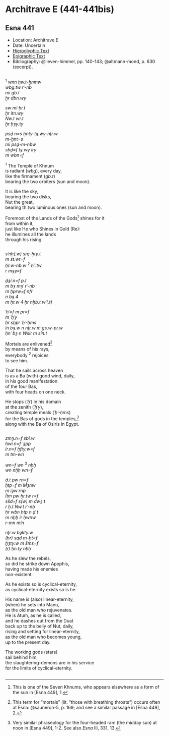 # Architrave E (441-441bis) {-}

## Esna 441 {-}

<style>  
  
  .col2 {  
    columns: 2 320px;         /* number of columns and width in pixels*/  
    -webkit-columns: 2 320px; /* chrome, safari */  
    -moz-columns: 2 320px;    /* firefox */  
    -webkit-column-break-inside: avoid;  
    -page-break-inside: avoid;  
    -break-inside: avoid;  
  }  
  
</style>  

- Location: Architrave E
- Date: Uncertain
- [Hieroglyphic Text](https://www.ifao.egnet.net/uploads/publications/enligne/Temples-Esna004.pdf#page=100){target="_blank"}   
- [Epigraphic Text](https://www.ifao.egnet.net/uploads/publications/enligne/Temples-Esna004.pdf#page=175){target="_blank"}  
- Bibliography: @lieven-himmel, pp. 140-143; @altmann-mond, p. 630 (excerpt).
  
<div class="col2">

^1^ *wnn ḥw.t-ẖnmw*  
*wbg.tw rʿ-nb*  
*mỉ gb.t*  
*ẖr dbn.wy*  
   
*sw mỉ ḥr.t*  
*ẖr ỉtn.wy*  
*Nw.t wr.t*  
*ẖr ḥȝy.ty*  
   
*psḏ n=s ḫnty-tȝ.wy-nṯr.w*  
*m-ḫnt=s*  
*mỉ psḏ-m-nbw*  
*sḥḏ=f tȝ.wy ỉry*  
*m wbn=f*  
   
^1^ The Temple of Khnum   
is radiant (*wbg*), every day,    
like the firmament (*gb.t*)   
bearing the two orbiters (sun and moon).   
  
It is like the sky,    
bearing the two disks,    
Nut the great,    
bearing th two luminous ones (sun and moon).  
  
Foremost of the Lands of the Gods[^fn-441-1] shines for it  
from within it,   
just like He who Shines in Gold (Re):  
he illumines all the lands   
through his rising.

</div>

[^fn-441-1]: This is one of the Seven Khnums, who appears elsewhere as a form of the sun in [Esna 449], 1.

<div class="col2">

*sʿnḫ(.w) srq-ḥty.t*  
*m st.wt=f*  
*ḥr.w-nb.w* ^2^ *ḥʿʿ.tw*  
*r mȝȝ=f*  
   
*ḏȝỉ.n=f p.t*  
*m bȝ mȝʿ rʿ-nb*  
*m ḫprw=f nfr*  
*n bȝ 4*  
*m ḥr.w 4 ḥr nḥb.t wʿ(.t)*  
   
*ʿḥʿ=f m pr=f*  
*m ʿḥʿy*  
*ḥr sḫpr ʿḥʿ-ḥms*  
*ỉn bȝ.w n nṯr.w m gs.w-pr.w*  
*ḥnʿ bȝ n Wsỉr m sỉn.t*  
     
Mortals are enlivened[^fn-441-2]  
by means of his rays,  
everybody ^2^ rejoices  
to see him.  
  
That he sails across heaven  
is as a Ba (with) good wind, daily,  
in his good manifestation   
of the four Bas,   
with four heads on one neck.  

He stops (*ʿḥʿ*) in his domain  
at the zenith (*ʿḥʿy*),  
creating temple meals (*ʿḥʿ-ḥms*)   
for the Bas of gods in the temples,[^fn-441-3]  
along with the Ba of Osiris in Egypt.  

</div>

[^fn-441-2]: This term for "mortals" (lit. "those with breathing throats") occurs often at Esna: @sauneron-5, p. 169; and see a similar passage in [Esna 449], 2.
[^fn-441-3]: Very similar phraseology for the four-headed ram (the midday sun) at noon in [Esna 449], 1-2. See also *Esna* III, 331, 13.

<div class="col2">

*zmȝ.n=f sbỉ.w*  
*ḥwỉ.n=f ʿȝpp*  
*ỉr.n=f ḫfty.w=f*  
*m tm-wn*  
   
*wn=f wn* ^3^ *nḥḥ*  
*wn nḥḥ wn=f*  
   
*ḏ.t pw rn=f*  
*ḥtp=f m Mȝnw*  
*m ỉȝw rnp*  
*Ỉtm pw ḫr.tw r=f*  
*sšd=f s(w) m dwȝ.t*  
*r ẖ.t Nw.t rʿ-nb*  
*ḥr wbn ḥtp n ḏ.t*  
*m nḫḫ ỉr ḥwnw*  
*r-mn mỉn*  
   
*nṯr.w bȝkty.w*  
*(ḥr) sqd m-ḫt=f*  
*ḫȝty.w m šms=f*  
*(r) ḥn.ty nḥḥ*  
  
As he slew the rebels,  
so did he strike down Apophis,  
having made his enemies  
non-existent.  
  
As he exists so is cyclical-eternity,   
as cyclical-eternity exists so is he.  
  
His name is (also) linear-eternity,   
(when) he sets into Manu,    
as the old man who rejuvenates.  
He is Atum, as he is called,  
and he dashes out from the Duat  
back up to the belly of Nut, daily,   
rising and setting for linear-eternity,   
as the old man who becomes young,   
up to the present day.  
  
The working gods (stars)   
sail behind him,    
the slaughtering-demons are in his service  
for the limits of cyclical-eternity.  

</div>